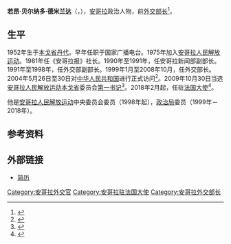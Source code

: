 {{Infobox officeholder
|name        = 若昂·德米兰达
|native_name = João de Miranda
|image       = João Bernardo de Miranda.jpg
|office      = 安哥拉驻法国[[特命全權大使|大使]]
|term_start  = 2018年2月
|term_end    = 
|predecessor = 米格尔·达科斯塔
|successor   = 
|office1      = [[安哥拉|安哥拉]]外交部长
|term_start1  = 1999年1月
|term_end1    = 2008年10月
|predecessor1 = [[维南西奥·达西尔瓦·莫拉|维南西奥·达西尔瓦·莫拉]]
|successor1   = [[阿松桑·多斯安若斯|阿松桑·多斯安若斯]]
|office2      = [[本戈省|本戈省]]省长
|term_start2  = 2009年
|term_end2    = 2018年
|predecessor2 = 
|successor2   = 
|birth_date = {{birth date and age|1952|7|18}}
|birth_place = [[本戈省|本戈省]][[丹代|丹代]]
|party = [[安哥拉人民解放运动|安哥拉人民解放运动]]
}}
'''若昂·贝尔纳多·德米兰达'''（{{lang-pt|João Bernardo de Miranda}}，{{bd|1952年|7月18日||catIdx=Miranda}}），[[安哥拉|安哥拉]]政治人物，前[[外交部长|外交部长]]<ref>{{cite web |url=http://www.bengo.gov.ao/Institucionais/Historico.aspx |title=Histórico dos Governadores |publisher=bengo.gov.ao |accessdate= 2019-03-03 |language=pt}}</ref>。

==生平==
1952年生于[[本戈省|本戈省]][[丹代|丹代]]。早年任职于国家广播电台。1975年加入[[安哥拉人民解放运动|安哥拉人民解放运动]]。1981年任《安哥拉报》社长。1990年至1991年，任安哥拉新闻部副部长。1991年至1998年，任外交部副部长。1999年1月至2008年10月，任外交部长。2004年5月26日至30日对[[中华人民共和国|中华人民共和国]]进行正式访问<ref>{{cite web |title=友好往来 |url=http://news.sina.com.cn/o/2004-05-26/05302626855s.shtml |publisher=人民网 |date=2004-05-26}}</ref>。2009年10月30日当选[[安哥拉人民解放运动|安哥拉人民解放运动]][[本戈省|本戈省]]委员会[[第一书记|第一书记]]<ref>{{cite web |title=João Bernardo de Miranda eleito primeiro secretário |url=http://jornaldeangola.sapo.ao/politica/joao_bernardo_de_miranda_eleito_primeiro_secretario |publisher=Jornal de Angola |language=pt |date=2009-10-31}}</ref>。2018年2月起，任驻[[法国|法国]][[特命全權大使|大使]]<ref>{{cite web |title=Chefe de Estado movimenta Embaixadores |url=http://www.angonoticias.com/Artigos/item/56973/chefe-de-estado-movimenta-embaixadores |publisher=angonoticias.com |language=pt |date=2018-02-06}}</ref>。

他是[[安哥拉人民解放运动|安哥拉人民解放运动]]中央委员会委员（1998年起），[[政治局|政治局]]委员（1999年－2018年）。

==参考资料==
{{Reflist}}
==外部链接==
*[http://www.ambassade-angola.org/m-257-biographie-de-l-ambassadeur.html 简历]
{{安哥拉外交部长}}
{{Authority control}}

{{DEFAULTSORT:Miranda, Joao Bernardo De}}
[[Category:安哥拉外交官|Category:安哥拉外交官]]
[[Category:安哥拉驻法国大使|Category:安哥拉驻法国大使]]
[[Category:安哥拉外交部长|Category:安哥拉外交部长]]